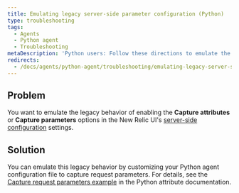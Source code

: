 ```yaml
---
title: Emulating legacy server-side parameter configuration (Python)
type: troubleshooting
tags:
  - Agents
  - Python agent
  - Troubleshooting
metaDescription: 'Python users: Follow these directions to emulate the behavior of the legacy Capture Attributes setting in the New Relic UI.'
redirects:
  - /docs/agents/python-agent/troubleshooting/emulating-legacy-server-side-parameter-configuration-python
---
```


## Problem

You want to emulate the legacy behavior of enabling the **Capture attributes** or **Capture parameters** options in the New Relic UI's [server-side configuration](/docs/agents/manage-apm-agents/configuration/server-side-agent-configuration) settings.

## Solution

You can emulate this legacy behavior by customizing your Python agent configuration file to capture request parameters. For details, see the [Capture request parameters example](/docs/agents/python-agent/attributes/python-attribute-examples#ex_req_params) in the Python attribute documentation.
